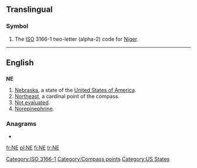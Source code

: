 {{also|Appendix:Variations of "ne"}}
==Translingual==
===Symbol===
{{infl|mul|symbol}}
# The [[ISO]] 3166-1 two-letter (alpha-2) code for [[Niger]].

[[Category:ISO 3166-1]]
----

==English==

==={{abbreviation}}===
'''NE'''

# [[Nebraska]], a state of the [[United States of America]].
# [[northeast|Northeast]], a cardinal point of the compass.
# [[not|Not evaluated]].
# [[norepinephrine|Norepinephrine]].

===Anagrams===
* {{alphagram|[[en#English|en]]}} 


[[Category:Compass points]]
[[Category:US States]]

[[fr:NE]]
[[pl:NE]]
[[fi:NE]]
[[tr:NE]]